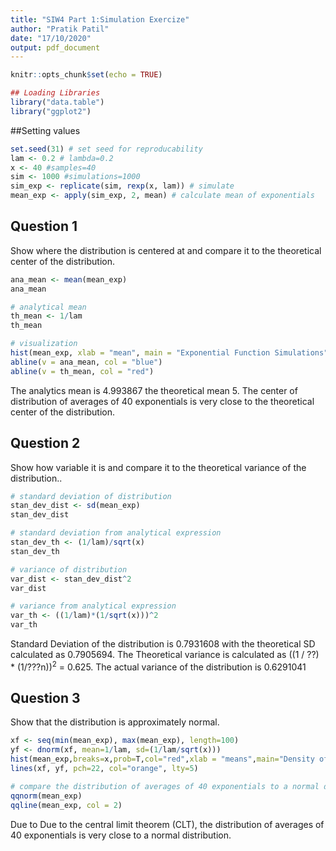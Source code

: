 ---
title: "SIW4 Part 1:Simulation Exercize"
author: "Pratik Patil"
date: "17/10/2020"
output: pdf_document
---

```{r setup, include=FALSE}
knitr::opts_chunk$set(echo = TRUE)
```

```{r DataLoading, include=FALSE}
## Loading Libraries
library("data.table")
library("ggplot2")
```

##Setting values

```{r Stuff}
set.seed(31) # set seed for reproducability
lam <- 0.2 # lambda=0.2
x <- 40 #samples=40
sim <- 1000 #simulations=1000
sim_exp <- replicate(sim, rexp(x, lam)) # simulate
mean_exp <- apply(sim_exp, 2, mean) # calculate mean of exponentials
```

## Question 1
Show where the distribution is centered at and compare it to the theoretical center of the distribution.

```{r}
ana_mean <- mean(mean_exp)
ana_mean
```

```{r}
# analytical mean
th_mean <- 1/lam
th_mean
```

```{r}
# visualization
hist(mean_exp, xlab = "mean", main = "Exponential Function Simulations")
abline(v = ana_mean, col = "blue")
abline(v = th_mean, col = "red")
```

The analytics mean is 4.993867 the theoretical mean 5. The center of distribution of averages of 40 exponentials is very close to the theoretical center of the distribution.

## Question 2

Show how variable it is and compare it to the theoretical variance of the distribution.. 

```{r}
# standard deviation of distribution
stan_dev_dist <- sd(mean_exp)
stan_dev_dist
```

```{r}
# standard deviation from analytical expression
stan_dev_th <- (1/lam)/sqrt(x)
stan_dev_th
```

```{r}
# variance of distribution
var_dist <- stan_dev_dist^2
var_dist
```

```{r}
# variance from analytical expression
var_th <- ((1/lam)*(1/sqrt(x)))^2
var_th
```

Standard Deviation of the distribution is 0.7931608 with the theoretical SD calculated as 0.7905694. The Theoretical variance is calculated as ((1 / ??) * (1/???n))<sup>2</sup> = 0.625. The actual variance of the distribution is 0.6291041

## Question 3
Show that the distribution is approximately normal.

```{r}
xf <- seq(min(mean_exp), max(mean_exp), length=100)
yf <- dnorm(xf, mean=1/lam, sd=(1/lam/sqrt(x)))
hist(mean_exp,breaks=x,prob=T,col="red",xlab = "means",main="Density of means",ylab="density")
lines(xf, yf, pch=22, col="orange", lty=5)
```

```{r}
# compare the distribution of averages of 40 exponentials to a normal distribution
qqnorm(mean_exp)
qqline(mean_exp, col = 2)
```

Due to Due to the central limit theorem (CLT), the distribution of averages of 40 exponentials is very close to a normal distribution.
